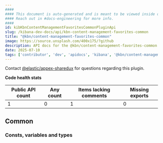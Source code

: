 ```yaml
---
####
#### This document is auto-generated and is meant to be viewed inside our experimental, new docs system.
#### Reach out in #docs-engineering for more info.
####
id: kibKbnContentManagementFavoritesCommonPluginApi
slug: /kibana-dev-docs/api/kbn-content-management-favorites-common
title: "@kbn/content-management-favorites-common"
image: https://source.unsplash.com/400x175/?github
description: API docs for the @kbn/content-management-favorites-common plugin
date: 2025-07-10
tags: ['contributor', 'dev', 'apidocs', 'kibana', '@kbn/content-management-favorites-common']
---
```




Contact [@elastic/appex-sharedux](https://github.com/orgs/elastic/teams/appex-sharedux) for questions regarding this plugin.

**Code health stats**

| Public API count  | Any count | Items lacking comments | Missing exports |
|-------------------|-----------|------------------------|-----------------|
| 1 | 0 | 1 | 0 |

## Common

### Consts, variables and types
<DocDefinitionList data={kbnContentManagementFavoritesCommonObj.common.misc}/>

